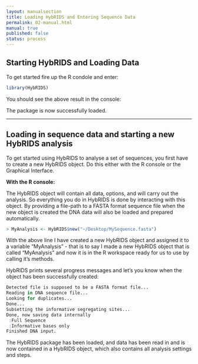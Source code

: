```yaml
---
layout: manualsection
title: Loading HybRIDS and Entering Sequence Data
permalink: 02-manual.html
manual: true
published: false
status: process
---
```


Starting HybRIDS and Loading Data
------------------------------------

To get started fire up the R condole and enter:

```r
library(HybRIDS)
```

You should see the above result in the console:

The package is now successfully loaded.

---

Loading in sequence data and starting a new HybRIDS analysis
------------------------------------------------------------

To get started using HybRIDS to analyse a set of sequences, you first have to create a new HybRIDS object. Do this either with the R console or the Graphical Interface.

**With the R console:**
 
The HybRIDS object will contain all data, options, and will carry out the analysis. So everything you do in HybRIDS is done by interacting with this object.
By providing a file-path to a FASTA format sequence file when the new object is created the DNA data will also be loaded and prepared automatically.

```r{echo=TRUE}
> MyAnalysis <- HybRIDS$new("~/Desktop/MySequence.fasta")
```
With the above line I have created a new HybRIDS object and assigned it to a variable "MyAnalysis" - that is to say I made a new HybRIDS object that is called "MyAnalysis" and now it is in the R workspace ready for us to use by calling it's methods.

HybRIDS prints several progress messages and let's you know when the object has been successfully created:

```R
Detected file is supposed to be a FASTA format file...
Reading in DNA sequence file...
Looking for duplicates...
Done...
Subsetting the informative segregating sites...
Done, now saving data internally
 :Full Sequence
 :Informative bases only
Finished DNA input.
```

The HybRIDS package has been loaded, and data has been read in and is now contained in a HybRIDS object, which also contains all analysis settings and steps.
